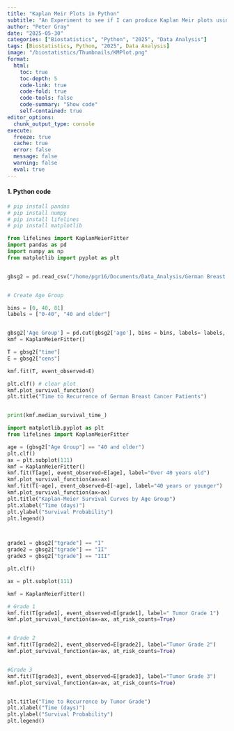 ```yaml
---
title: "Kaplan Meir Plots in Python"
subtitle: "An Experiment to see if I can produce Kaplan Meir plots using Python"
author: "Peter Gray"
date: "2025-05-30" 
categories: ["Biostatistics", "Python", "2025", "Data Analysis"]
tags: [Biostatistics, Python, "2025", Data Analysis]
image: "/biostatistics/Thumbnails/KMPlot.png"
format:
  html:
    toc: true
    toc-depth: 5
    code-link: true
    code-fold: true
    code-tools: false
    code-summary: "Show code"
    self-contained: true
editor_options: 
  chunk_output_type: console
execute: 
  freeze: true                                                  
  cache: true                                                   
  error: false
  message: false
  warning: false
  eval: true
---
```

#### 1. Python code

```python

# pip install pandas
# pip install numpy
# pip install lifelines
# pip install matplotlib

from lifelines import KaplanMeierFitter
import pandas as pd 
import numpy as np
from matplotlib import pyplot as plt


gbsg2 = pd.read_csv("/home/pgr16/Documents/Data_Analysis/German Breast Cancer/GBSG2.csv")


# Create Age Group

bins = [0, 40, 81]
labels = ["0-40", "40 and older"]


gbsg2['Age Group'] = pd.cut(gbsg2['age'], bins = bins, labels= labels, right = False)
kmf = KaplanMeierFitter()

T = gbsg2["time"]
E = gbsg2["cens"]

kmf.fit(T, event_observed=E)

plt.clf() # clear plot
kmf.plot_survival_function()
plt.title("Time to Recurrence of German Breast Cancer Patients")


print(kmf.median_survival_time_)

import matplotlib.pyplot as plt
from lifelines import KaplanMeierFitter

age = (gbsg2["Age Group"] == "40 and older")
plt.clf()
ax = plt.subplot(111)
kmf = KaplanMeierFitter()
kmf.fit(T[age], event_observed=E[age], label="Over 40 years old")
kmf.plot_survival_function(ax=ax)
kmf.fit(T[~age], event_observed=E[~age], label="40 years or younger")
kmf.plot_survival_function(ax=ax)
plt.title("Kaplan-Meier Survival Curves by Age Group")
plt.xlabel("Time (days)")
plt.ylabel("Survival Probability")
plt.legend()



grade1 = gbsg2["tgrade"] == "I"
grade2 = gbsg2["tgrade"] == "II"
grade3 = gbsg2["tgrade"] == "III"

plt.clf()

ax = plt.subplot(111)

kmf = KaplanMeierFitter()

# Grade 1
kmf.fit(T[grade1], event_observed=E[grade1], label=" Tumor Grade 1")
kmf.plot_survival_function(ax=ax, at_risk_counts=True)


# Grade 2
kmf.fit(T[grade2], event_observed=E[grade2], label="Tumor Grade 2")
kmf.plot_survival_function(ax=ax, at_risk_counts=True)


#Grade 3
kmf.fit(T[grade3], event_observed=E[grade3], label="Tumor Grade 3")
kmf.plot_survival_function(ax=ax, at_risk_counts=True)


plt.title("Time to Recurrence by Tumor Grade")
plt.xlabel("Time (days)")
plt.ylabel("Survival Probability")
plt.legend()


```



